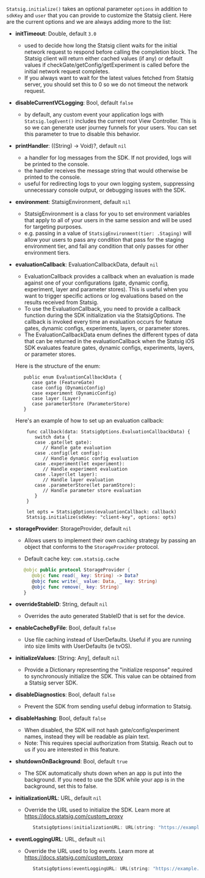 `Statsig.initialize()` takes an optional parameter `options` in addition to `sdkKey` and `user` that you can provide to customize the Statsig client. Here are the current options and we are always adding more to the list:

- **initTimeout**: Double, default `3.0`
   - used to decide how long the Statsig client waits for the initial network request to respond before calling the completion block. The Statsig client will return either cached values (if any) or default values if checkGate/getConfig/getExperiment is called before the initial network request completes.
   - If you always want to wait for the latest values fetched from Statsig server, you should set this to 0 so we do not timeout the network request.

-  **disableCurrentVCLogging**: Bool, default `false`
   - by default, any custom event your application logs with `Statsig.logEvent()` includes the current root View Controller. This is so we can generate user journey funnels for your users. You can set this parameter to true to disable this behavior.

- **printHandler**: ((String) -> Void)?, default `nil`
   - a handler for log messages from the SDK. If not provided, logs will be printed to the console.
   - the handler receives the message string that would otherwise be printed to the console.
   - useful for redirecting logs to your own logging system, suppressing unnecessary console output, or debugging issues with the SDK.

-  **environment**: StatsigEnvironment, default `nil`
   - StatsigEnvironment is a class for you to set environment variables that apply to all of your users in the same session and will be used for targeting purposes.
   - e.g. passing in a value of `StatsigEnvironment(tier: .Staging)` will allow your users to pass any condition that pass for the staging environment tier, and fail any condition that only passes for other environment tiers.

- **evaluationCallback**: EvaluationCallbackData, default `nil`
  - EvaluationCallback provides a callback when an evaluation is made against one of your configurations
  (gate, dynamic config, experiment, layer and parameter stores). This is useful when you want to trigger specific actions or log evaluations based on the results received from Statsig.
  - To use the EvaluationCallback, you need to provide a callback function during the SDK initialization via the StatsigOptions. The callback is invoked every time an evaluation occurs for feature gates, dynamic configs, experiments, layers, or parameter stores.
  - The EvaluationCallbackData enum defines the different types of data that can be returned in the evaluationCallback when the Statsig iOS SDK evaluates feature gates, dynamic configs, experiments, layers, or parameter stores.

   Here is the structure of the enum:
   ```
      public enum EvaluationCallbackData {
         case gate (FeatureGate)
         case config (DynamicConfig)
         case experiment (DynamicConfig)
         case layer (Layer)
         case parameterStore (ParameterStore)
      }
   ```
   Here's an example of how to set up an evaluation callback:
  ```
      func callback(data: StatsigOptions.EvaluationCallbackData) {
         switch data {
         case .gate(let gate):
            // Handle gate evaluation
         case .config(let config):
            // Handle dynamic config evaluation
         case .experiment(let experiment):
            // Handle experiment evaluation
         case .layer(let layer):
            // Handle layer evaluation
         case .parameterStore(let paramStore):
            // Handle parameter store evaluation
         }
      }

      let opts = StatsigOptions(evaluationCallback: callback)
      Statsig.initialize(sdkKey: "client-key", options: opts)
   ```

- **storageProvider**: StorageProvider, default `nil`
  - Allows users to implement their own caching strategy by passing an
object that conforms to the `StorageProvider` protocol.

  - Default cache key: `com.statsig.cache`

   ```swift
      @objc public protocol StorageProvider {
         @objc func read(_ key: String) -> Data?
         @objc func write(_ value: Data, _ key: String)
         @objc func remove(_ key: String)
      }
   ```
   
-  **overrideStableID**: String, default `nil`
   - Overrides the auto generated StableID that is set for the device.

-  **enableCacheByFile**: Bool, default `false`
   - Use file caching instead of UserDefaults. Useful if you are running into size limits with UserDefaults (ie tvOS).

-  **initializeValues**: [String: Any], default `nil`
   - Provide a Dictionary representing the "initialize response" required  to synchronously initialize the SDK.
     This value can be obtained from a Statsig server SDK.

-  **disableDiagnostics**: Bool, default `false`
   - Prevent the SDK from sending useful debug information to Statsig.

-  **disableHashing**: Bool, default `false`
   - When disabled, the SDK will not hash gate/config/experiment names, instead they will be readable as plain text.
   - Note: This requires special authorization from Statsig. Reach out to us if you are interested in this feature.

-  **shutdownOnBackground**: Bool, default `true`
   - The SDK automatically shuts down when an app is put into the background.
     If you need to use the SDK while your app is in the background, set this to false.

-  **initializationURL**: URL, default `nil`
   - Override the URL used to initialize the SDK. Learn more at https://docs.statsig.com/custom_proxy

      ```swift
         StatsigOptions(initializationURL: URL(string: "https://example.com/setup"))
      ```

-  **eventLoggingURL**: URL, default `nil`
   - Override the URL used to log events. Learn more at https://docs.statsig.com/custom_proxy

      ```swift
         StatsigOptions(eventLoggingURL: URL(string: "https://example.com/info"))
      ```
